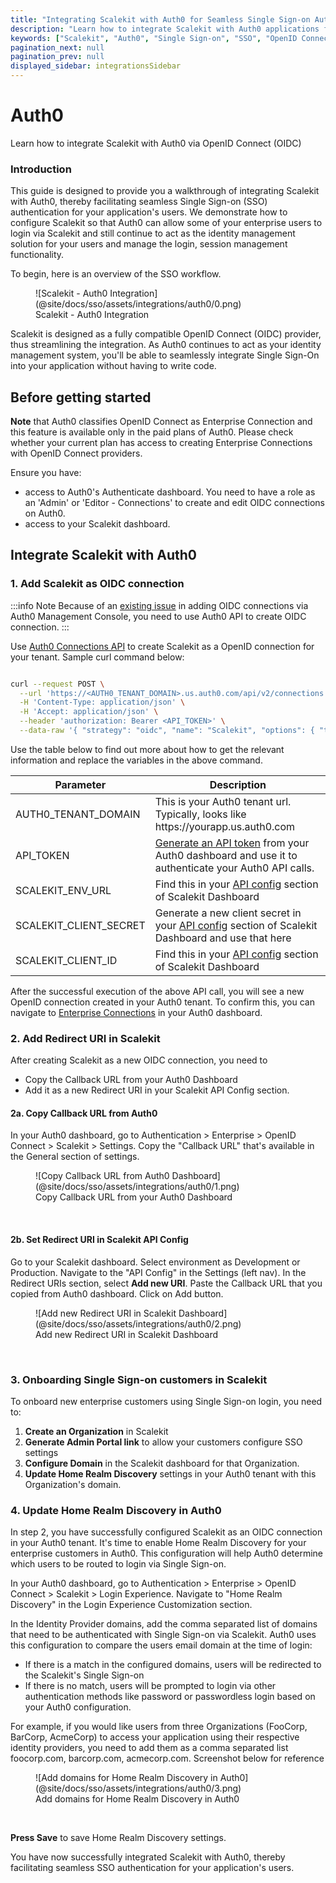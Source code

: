 ```yaml
---
title: "Integrating Scalekit with Auth0 for Seamless Single Sign-on Authentication"
description: "Learn how to integrate Scalekit with Auth0 applications for seamless Single Sign-on Authentication. This guide provides steps on configuring Scalekit as an OpenID Connect provider in your Auth0 tenant."
keywords: ["Scalekit", "Auth0", "Single Sign-on", "SSO", "OpenID Connect", "OIDC", "Enterprise Connections", "Identity Management", "Authentication"]
pagination_next: null
pagination_prev: null
displayed_sidebar: integrationsSidebar
---
```


# Auth0

<Subtitle>
  Learn how to integrate Scalekit with Auth0 via OpenID Connect (OIDC)
</Subtitle>

### Introduction

This guide is designed to provide you a walkthrough of integrating Scalekit with Auth0, thereby facilitating seamless Single Sign-on (SSO) authentication for your application's users. We demonstrate how to configure Scalekit so that Auth0 can allow some of your enterprise users to login via Scalekit and still continue to act as the identity management solution for your users and manage the login, session management functionality.

To begin, here is an overview of the SSO workflow.

<figure>
  ![Scalekit - Auth0
  Integration](@site/docs/sso/assets/integrations/auth0/0.png)
  <figcaption>Scalekit - Auth0 Integration</figcaption>
</figure>

Scalekit is designed as a fully compatible OpenID Connect (OIDC) provider, thus streamlining the integration. As Auth0 continues to act as your identity management system, you'll be able to seamlessly integrate Single Sign-On into your application without having to write code.

## Before getting started

**Note** that Auth0 classifies OpenID Connect as Enterprise Connection and this feature is available only in the paid plans of Auth0. Please check whether your current plan has access to creating Enterprise Connections with OpenID Connect providers.

Ensure you have:

- access to Auth0's Authenticate dashboard. You need to have a role as an 'Admin' or 'Editor - Connections' to create and edit OIDC connections on Auth0.
- access to your Scalekit dashboard.

## Integrate Scalekit with Auth0

### 1. Add Scalekit as OIDC connection

:::info Note
Because of an [existing issue](https://community.auth0.com/t/creating-an-oidc-connection-fails-with-options-issuer-is-required-error/128189) in adding OIDC connections via Auth0 Management Console, you need to use Auth0 API to create OIDC connection.
:::

Use [Auth0 Connections API](https://auth0.com/docs/api/management/v2/connections/post-connections) to create Scalekit as a OpenID connection for your tenant. Sample curl command below:

```bash showLineNumbers

curl --request POST \
  --url 'https://<AUTH0_TENANT_DOMAIN>.us.auth0.com/api/v2/connections' \
  -H 'Content-Type: application/json' \
  -H 'Accept: application/json' \
  --header 'authorization: Bearer <API_TOKEN>' \
  --data-raw '{ "strategy": "oidc", "name": "Scalekit", "options": { "type": "back_channel", "discovery_url": "<SCALEKIT_ENV_URL>/.well-known/openid-configuration", "client_secret" : "<SCALEKIT_CLIENT_SECRET>", "client_id" : "<SCALEKIT_CLIENT_ID>",  "scopes": "openid profile" } }'

```

Use the table below to find out more about how to get the relevant information and replace the variables in the above command.

| Parameter              | Description                                                                                                                                                                         |
| ---------------------- | ----------------------------------------------------------------------------------------------------------------------------------------------------------------------------------- |
| AUTH0_TENANT_DOMAIN    | This is your Auth0 tenant url. Typically, looks like https:<span></span>//yourapp.us.auth0.com                                                                                         |
| API_TOKEN              | [Generate an API token](https://auth0.com/docs/secure/tokens/access-tokens/management-api-access-tokens) from your Auth0 dashboard and use it to authenticate your Auth0 API calls. |
| SCALEKIT_ENV_URL       | Find this in your [API config](https://app.scalekit.com) section of Scalekit Dashboard                                                                                              |
| SCALEKIT_CLIENT_SECRET | Generate a new client secret in your [API config](https://app.scalekit.com) section of Scalekit Dashboard and use that here                                                         |
| SCALEKIT_CLIENT_ID     | Find this in your [API config](https://app.scalekit.com) section of Scalekit Dashboard                                                                                              |

After the successful execution of the above API call, you will see a new OpenID connection created in your Auth0 tenant. To confirm this, you can navigate to [Enterprise Connections](https://auth0.com/docs/authenticate/enterprise-connections#view-enterprise-connections) in your Auth0 dashboard.

### 2. Add Redirect URI in Scalekit

After creating Scalekit as a new OIDC connection, you need to

- Copy the Callback URL from your Auth0 Dashboard
- Add it as a new Redirect URI in your Scalekit API Config section.

#### 2a. Copy Callback URL from Auth0

In your Auth0 dashboard, go to Authentication > Enterprise > OpenID Connect > Scalekit > Settings.
Copy the "Callback URL" that's available in the General section of settings.

<figure>
  ![Copy Callback URL from Auth0
  Dashboard](@site/docs/sso/assets/integrations/auth0/1.png)
  <figcaption>Copy Callback URL from your Auth0 Dashboard</figcaption>
</figure>

<br />

#### 2b. Set Redirect URI in Scalekit API Config

Go to your Scalekit dashboard. Select environment as Development or Production. Navigate to the "API Config" in the Settings (left nav). In the Redirect URIs section, select **Add new URI**. Paste the Callback URL that you copied from Auth0 dashboard. Click on Add button.

<figure>
  ![Add new Redirect URI in Scalekit
  Dashboard](@site/docs/sso/assets/integrations/auth0/2.png)
  <figcaption>Add new Redirect URI in Scalekit Dashboard</figcaption>
</figure>

<br />

### 3. Onboarding Single Sign-on customers in Scalekit

To onboard new enterprise customers using Single Sign-on login, you need to:

1. **Create an Organization** in Scalekit
2. **Generate Admin Portal link** to allow your customers configure SSO settings
3. **Configure Domain** in the Scalekit dashboard for that Organization.
4. **Update Home Realm Discovery** settings in your Auth0 tenant with this Organization's domain.

### 4. Update Home Realm Discovery in Auth0

In step 2, you have successfully configured Scalekit as an OIDC connection in your Auth0 tenant. It's time to enable Home Realm Discovery for your enterprise customers in Auth0. This configuration will help Auth0 determine which users to be routed to login via Single Sign-on.

In your Auth0 dashboard, go to Authentication > Enterprise > OpenID Connect > Scalekit > Login Experience.
Navigate to "Home Realm Discovery" in the Login Experience Customization section.

In the Identity Provider domains, add the comma separated list of domains that need to be authenticated with Single Sign-on via Scalekit. Auth0 uses this configuration to compare the users email domain at the time of login:

- If there is a match in the configured domains, users will be redirected to the Scalekit's Single Sign-on
- If there is no match, users will be prompted to login via other authentication methods like password or passwordless login based on your Auth0 configuration.

For example, if you would like users from three Organizations (FooCorp, BarCorp, AcmeCorp) to access your application using their respective identity providers, you need to add them as a comma separated list foocorp.com, barcorp.com, acmecorp.com. Screenshot below for reference

<figure>
  ![Add domains for Home Realm Discovery in
  Auth0](@site/docs/sso/assets/integrations/auth0/3.png)
  <figcaption>Add domains for Home Realm Discovery in Auth0</figcaption>
</figure>

<br />

**Press Save** to save Home Realm Discovery settings.

You have now successfully integrated Scalekit with Auth0, thereby facilitating seamless SSO authentication for your application's users.
